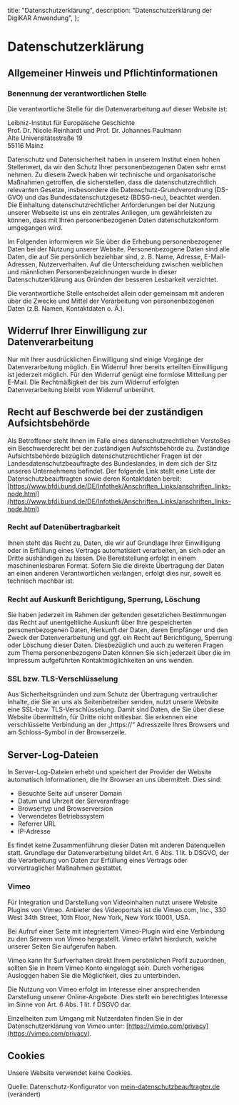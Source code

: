   title: "Datenschutzerklärung",
  description: "Datenschutzerklärung der DigiKAR Anwendung",
};

# Datenschutzerklärung

## Allgemeiner Hinweis und Pflichtinformationen

### Benennung der verantwortlichen Stelle

Die verantwortliche Stelle für die Datenverarbeitung auf dieser Website ist:

Leibniz-Institut für Europäische Geschichte\
Prof. Dr. Nicole Reinhardt und Prof. Dr. Johannes Paulmann\
Alte Universitätsstraße 19\
55116 Mainz

Datenschutz und Datensicherheit haben in unserem Institut einen hohen Stellenwert, da wir den Schutz Ihrer personenbezogenen Daten sehr ernst nehmen. Zu diesem Zweck haben wir technische und organisatorische Maßnahmen getroffen, die sicherstellen, dass die datenschutzrechtlich relevanten Gesetze, insbesondere die Datenschutz-Grundverordnung (DS-GVO) und das Bundesdatenschutzgesetz (BDSG-neu), beachtet werden. Die Einhaltung datenschutzrechtlicher Anforderungen bei der Nutzung unserer Webseite ist uns ein zentrales Anliegen, um gewährleisten zu können, dass mit Ihren personenbezogenen Daten datenschutzkonform umgegangen wird.

Im Folgenden informieren wir Sie über die Erhebung personenbezogener Daten bei der Nutzung unserer Website. Personenbezogene Daten sind alle Daten, die auf Sie persönlich beziehbar sind, z. B. Name, Adresse, E-Mail-Adressen, Nutzerverhalten. Auf die Unterscheidung zwischen weiblichen und männlichen Personenbezeichnungen wurde in dieser Datenschutzerklärung aus Gründen der besseren Lesbarkeit verzichtet.

Die verantwortliche Stelle entscheidet allein oder gemeinsam mit anderen über die Zwecke und Mittel der Verarbeitung von personenbezogenen Daten (z.B. Namen, Kontaktdaten o. Ä.).

## Widerruf Ihrer Einwilligung zur Datenverarbeitung

Nur mit Ihrer ausdrücklichen Einwilligung sind einige Vorgänge der Datenverarbeitung möglich. Ein Widerruf Ihrer bereits erteilten Einwilligung ist jederzeit möglich. Für den Widerruf genügt eine formlose Mitteilung per E-Mail. Die Rechtmäßigkeit der bis zum Widerruf erfolgten Datenverarbeitung bleibt vom Widerruf unberührt.

## Recht auf Beschwerde bei der zuständigen Aufsichtsbehörde

Als Betroffener steht Ihnen im Falle eines datenschutzrechtlichen Verstoßes ein Beschwerderecht bei der zuständigen Aufsichtsbehörde zu. Zuständige Aufsichtsbehörde bezüglich datenschutzrechtlicher Fragen ist der Landesdatenschutzbeauftragte des Bundeslandes, in dem sich der Sitz unseres Unternehmens befindet. Der folgende Link stellt eine Liste der Datenschutzbeauftragten sowie deren Kontaktdaten bereit: [https://www.bfdi.bund.de/DE/Infothek/Anschriften_Links/anschriften_links-node.html](https://www.bfdi.bund.de/DE/Infothek/Anschriften_Links/anschriften_links-node.html)

### Recht auf Datenübertragbarkeit

Ihnen steht das Recht zu, Daten, die wir auf Grundlage Ihrer Einwilligung oder in Erfüllung eines Vertrags automatisiert verarbeiten, an sich oder an Dritte aushändigen zu lassen. Die Bereitstellung erfolgt in einem maschinenlesbaren Format. Sofern Sie die direkte Übertragung der Daten an einen anderen Verantwortlichen verlangen, erfolgt dies nur, soweit es technisch machbar ist.

### Recht auf Auskunft Berichtigung, Sperrung, Löschung

Sie haben jederzeit im Rahmen der geltenden gesetzlichen Bestimmungen das Recht auf unentgeltliche Auskunft über Ihre gespeicherten personenbezogenen Daten, Herkunft der Daten, deren Empfänger und den Zweck der Datenverarbeitung und ggf. ein Recht auf Berichtigung, Sperrung oder Löschung dieser Daten. Diesbezüglich und auch zu weiteren Fragen zum Thema personenbezogene Daten können Sie sich jederzeit über die im Impressum aufgeführten Kontaktmöglichkeiten an uns wenden.

### SSL bzw. TLS-Verschlüsselung

Aus Sicherheitsgründen und zum Schutz der Übertragung vertraulicher Inhalte, die Sie an uns als Seitenbetreiber senden, nutzt unsere Website eine SSL-bzw. TLS-Verschlüsselung. Damit sind Daten, die Sie über diese Website übermitteln, für Dritte nicht mitlesbar. Sie erkennen eine verschlüsselte Verbindung an der „https://“ Adresszeile Ihres Browsers und am Schloss-Symbol in der Browserzeile.

## Server-Log-Dateien

In Server-Log-Dateien erhebt und speichert der Provider der Website automatisch Informationen, die Ihr Browser an uns übermittelt. Dies sind:

- Besuchte Seite auf unserer Domain
- Datum und Uhrzeit der Serveranfrage
- Browsertyp und Browserversion
- Verwendetes Betriebssystem
- Referrer URL
- IP-Adresse

Es findet keine Zusammenführung dieser Daten mit anderen Datenquellen statt. Grundlage der Datenverarbeitung bildet Art. 6 Abs. 1 lit. b DSGVO, der die Verarbeitung von Daten zur Erfüllung eines Vertrags oder vorvertraglicher Maßnahmen gestattet.

### Vimeo

Für Integration und Darstellung von Videoinhalten nutzt unsere Website Plugins von Vimeo. Anbieter des Videoportals ist die Vimeo.com, Inc., 330 West 34th Street, 10th Floor, New York, New York 10001, USA.

Bei Aufruf einer Seite mit integriertem Vimeo-Plugin wird eine Verbindung zu den Servern von Vimeo hergestellt. Vimeo erfährt hierdurch, welche unserer Seiten Sie aufgerufen haben.

Vimeo kann Ihr Surfverhalten direkt Ihrem persönlichen Profil zuzuordnen, sollten Sie in Ihrem Vimeo Konto eingeloggt sein. Durch vorheriges Ausloggen haben Sie die Möglichkeit, dies zu unterbinden.

Die Nutzung von Vimeo erfolgt im Interesse einer ansprechenden Darstellung unserer Online-Angebote. Dies stellt ein berechtigtes Interesse im Sinne von Art. 6 Abs. 1 lit. f DSGVO dar.

Einzelheiten zum Umgang mit Nutzerdaten finden Sie in der Datenschutzerklärung von Vimeo unter: [https://vimeo.com/privacy](https://vimeo.com/privacy).

## Cookies

Unsere Website verwendet keine Cookies.

Quelle: Datenschutz-Konfigurator von [mein-datenschutzbeauftragter.de](https://mein-datenschutzbeauftragter.de) (verändert)
